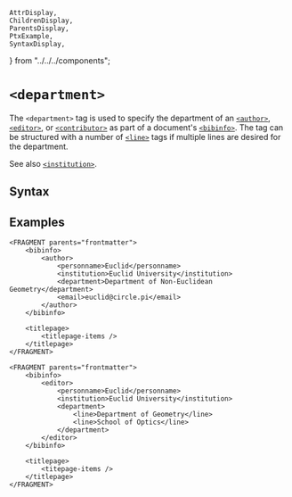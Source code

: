     AttrDisplay,
    ChildrenDisplay,
    ParentsDisplay,
    PtxExample,
    SyntaxDisplay,
} from "../../../components";

# `<department>`

The `<department>` tag is used to specify the department of an [`<author>`](./author), [`<editor>`](./editor), or [`<contributor>`](./contributor) as part of a document's [`<bibinfo>`](./bibinfo).  The tag can be structured with a number of [`<line>`](./line) tags if multiple lines are desired for the department.

See also [`<institution>`](./institution).

## Syntax

<SyntaxDisplay name="department" />

## Examples

```ptx-example {4}
<FRAGMENT parents="frontmatter">
    <bibinfo>
        <author>
            <personname>Euclid</personname>
            <institution>Euclid University</institution>
            <department>Department of Non-Euclidean Geometry</department>
            <email>euclid@circle.pi</email>
        </author>
    </bibinfo>

    <titlepage>
        <titlepage-items />
    </titlepage>
</FRAGMENT>
```

```ptx-example
<FRAGMENT parents="frontmatter">
    <bibinfo>
        <editor>
            <personname>Euclid</personname>
            <institution>Euclid University</institution>
            <department>
                <line>Department of Geometry</line>
                <line>School of Optics</line>
            </department>
        </editor>
    </bibinfo>

    <titlepage>
        <titepage-items />
    </titlepage>
</FRAGMENT>
```